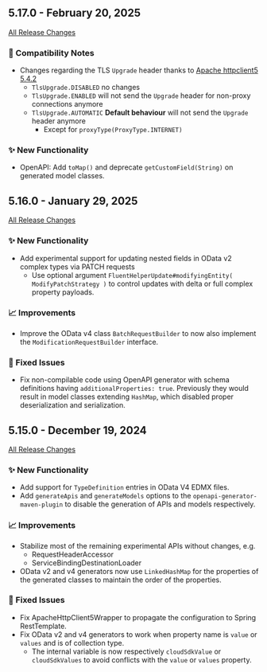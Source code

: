 ## 5.17.0 - February 20, 2025

[All Release Changes](https://github.com/SAP/cloud-sdk-java/releases/tag/rel%2F5.17.0)

### 🔧 Compatibility Notes

- Changes regarding the TLS `Upgrade` header thanks to [Apache httpclient5 5.4.2](https://github.com/apache/httpcomponents-client/commit/5ab09ea39fed1c39ea35905532ba1567c785330a)
  - `TlsUpgrade.DISABLED` no changes
  - `TlsUpgrade.ENABLED` will not send the `Upgrade` header for non-proxy connections anymore
  - `TlsUpgrade.AUTOMATIC` **Default behaviour** will not send the `Upgrade` header anymore
    - Except for `proxyType(ProxyType.INTERNET)`

### ✨ New Functionality

- OpenAPI: Add `toMap()` and deprecate `getCustomField(String)` on generated model classes.


## 5.16.0 - January 29, 2025

[All Release Changes](https://github.com/SAP/cloud-sdk-java/releases/tag/rel%2F5.16.0)

### ✨ New Functionality

- Add experimental support for updating nested fields in OData v2 complex types via PATCH requests
  - Use optional argument `FluentHelperUpdate#modifyingEntity( ModifyPatchStrategy )` to control updates with delta or full complex property payloads.

### 📈 Improvements

- Improve the OData v4 class `BatchRequestBuilder` to now also implement the `ModificationRequestBuilder` interface.

### 🐛 Fixed Issues

- Fix non-compilable code using OpenAPI generator with schema definitions having `additionalProperties: true`.
  Previously they would result in model classes extending `HashMap`, which disabled proper deserialization and serialization.

## 5.15.0 - December 19, 2024

[All Release Changes](https://github.com/SAP/cloud-sdk-java/releases/tag/rel%2F5.15.0)

### ✨ New Functionality

- Add support for `TypeDefinition` entries in OData V4 EDMX files.
- Add `generateApis` and `generateModels` options to the `openapi-generator-maven-plugin` to
  disable the generation of APIs and models respectively.

### 📈 Improvements

- Stabilize most of the remaining experimental APIs without changes, e.g.
  - RequestHeaderAccessor
  - ServiceBindingDestinationLoader
- OData v2 and v4 generators now use `LinkedHashMap` for the properties of the generated classes to maintain the order of the properties.

### 🐛 Fixed Issues

- Fix ApacheHttpClient5Wrapper to propagate the configuration to Spring RestTemplate.
- Fix OData v2 and v4 generators to work when property name is `value` or `values` and is of collection type.
  - The internal variable is now respectively `cloudSdkValue` or `cloudSdkValues` to avoid conflicts with the `value` or `values` property.
